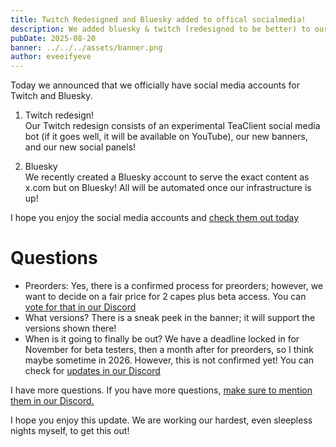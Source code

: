 ```yaml
---
title: Twitch Redesigned and Bluesky added to offical socialmedia!
description: We added bluesky & twitch (redesigned to be better) to our website.
pubDate: 2025-08-20
banner: ../../../assets/banner.png
author: eveeifyeve
---
```


Today we announced that we officially have social media accounts for Twitch and Bluesky.  
1. Twitch redesign!  
Our Twitch redesign consists of an experimental TeaClient social media bot (if it goes well, it will be available on YouTube), our new banners, and our new social panels!  

2. Bluesky  
We recently created a Bluesky account to serve the exact content as x.com but on Bluesky! All will be automated once our infrastructure is up!  

I hope you enjoy the social media accounts and [check them out today](/)  

# Questions  
- Preorders: Yes, there is a confirmed process for preorders; however, we want to decide on a fair price for 2 capes plus beta access. You can [vote for that in our Discord](/discord)  
- What versions? There is a sneak peek in the banner; it will support the versions shown there!  
- When is it going to finally be out? We have a deadline locked in for November for beta testers, then a month after for preorders, so I think maybe sometime in 2026. However, this is not confirmed yet! You can check for [updates in our Discord](/discord)  

I have more questions. If you have more questions, [make sure to mention them in our Discord.](/discord)  

I hope you enjoy this update. We are working our hardest, even sleepless nights myself, to get this out!

